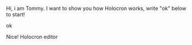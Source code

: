 Hi, i am Tommy. I want to show you how Holocron works, write "ok" below to start!

ok

Nice! Holocron editor